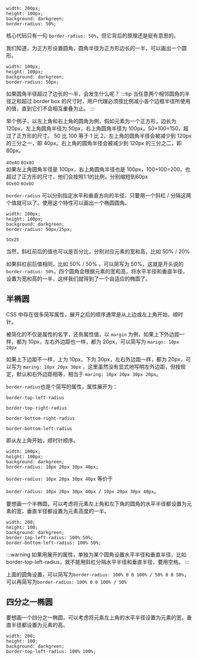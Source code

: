 ```
width: 200px;
height: 100px;
background: darkgreen;
border-radius: 50%;
```

<div
  style={{
    width: 200,
    height: 100,
    background: "darkgreen",
    borderRadius: "50%",
  }}
></div>

核心代码只有一句 `border-radius: 50%`，但它背后的原理还是挺有意思的。

我们知道，为正方形设置圆角，圆角半径为正方形边长的一半，可以画出一个圆形。

```
width: 100px;
height: 100px;
background: darkgreen;
border-radius: 50px;
```

<div
  style={{
    width: 100,
    height: 100,
    background: "darkgreen",
    borderRadius: 50,
  }}
></div>

如果圆角半径超过了边长的一半，会发生什么呢？
:::tip
当任意两个相邻圆角的半径之和超过 border box 的尺寸时，用户代理必须按比例减小各个边框半径所使用的值，直到它们不会相互重叠为止。
:::

举个例子，以左上角和右上角的圆角为例，假如元素为一个正方形，边长为 120px，左上角圆角半径为 50px，右上角圆角半径为 100px。50+100=150，超过了正方形的尺寸。
50 比 100 等于 1 比 2，左上角的圆角半径会被减少到 120px 的三分之一，即 40px。右上角的圆角半径会被减少到 120px 的三分之二，即 80px。

<div
  style={{
    width: 120,
    height: 120,
    background: "darkgreen",
    position: "relative",
    borderTopLeftRadius: 50,
    borderTopRightRadius: 100,
  }}
>
  <small style={{
    display:'block',
    position:'absolute',
    width:40,
    height:40,
    top:0,
    left:0,
    background:'darkorange',
    opacity:0.5,
  }}>40x40</small>
  <small
    style={{
      display: "block",
      position: "absolute",
      width: 80,
      height: 80,
      top: 0,
      right: 0,
      background: "burlywood",
      opacity: 0.5,
    }}
  >80x80</small>

</div>
如果左上角圆角半径是 100px，右上角圆角半径也是 100px，100+100=200，也超过了正方形的尺寸，他们会按照1:1的比例，分别缩短到60px

<div
  style={{
    width: 120,
    height: 120,
    background: "darkgreen",
    position: "relative",
    borderTopLeftRadius: 100,
    borderTopRightRadius: 100,
  }}
>
  <small style={{
    display:'block',
    position:'absolute',
    width:60,
    height:60,
    top:0,
    left:0,
    background:'darkorange',
    opacity:0.5,
  }}>60x60</small>
  <small
    style={{
      display: "block",
      position: "absolute",
      width: 60,
      height: 60,
      top: 0,
      right: 0,
      background: "burlywood",
      opacity: 0.5,
    }}
  >60x60</small>

</div>

`border-radius` 可以分别指定水平和垂直方向的半径，只要用一个斜杠 / 分隔这两个值就可以了。使用这个特性可以画出一个椭圆圆角。

```
width: 100px;
height: 100px;
background: darkgreen;
border-radius: 50px/25px;
```

<div
  style={{
    width: 200,
    height: 100,
    background: "darkgreen",
    borderRadius: "50px/25px",
    position: "relative",
  }}
>
  <small
    style={{
      display: "block",
      position: "absolute",
      width: 50,
      height: 25,
      top: 0,
      left: 0,
      background: "burlywood",
      opacity: 0.5,
    }}
  >
    50x25
  </small>
</div>

当然，斜杠前后的值也可以是百分比，分别对应元素的宽和高，比如 50% / 20%

如果斜杠前后值相同，比如 50% / 50% ，可以简写为 50%，这就是开头说的`border-radius: 50%`，四个圆角会根据元素的宽和高，将水平半径和垂直半径，设置为宽和高的一半，这样我们就得到了一个自适应的椭圆了。

## 半椭圆

CSS 中存在很多简写属性，展开之后的顺序通常是从上边或左上角开始，顺时针。

被简化的不仅是属性的名字，还有属性值，以 `margin` 为例，如果上下外边距一样，都为 10px，左右外边距也一样，都为 20px，可以简写为 `marign: 10px 20px`

如果上下边距不一样，上为 10px，下为 30px，左右外边距一样，都为 20px，可以写为 `maring: 10px 20px 30px` ，这里虽然没有显式地写明左外边距，但按规定，默认和右外边距相等，相当于 `maring: 10px 20px 30px 20px`。

`border-radius`也是个简写的属性，属性展开为：

`border-top-left-radius`

`border-top-right-radius`

`border-bottom-right-radius`

`border-bottom-left-radius`

即从左上角开始，顺时针顺序。

```
width: 100px;
height: 100px;
background: darkgreen;
border-radius: 10px 20px 30px 40px;
```

<div
  style={{
    width: 100,
    height: 100,
    background: "darkgreen",
    borderRadius: "10px 20px 30px 40px",
  }}
></div>

`border-radius: 10px 20px 30px 40px` 等价于

`border-radius: 10px 20px 30px 40px / 10px 20px 30px 40px`。

要想画一个半椭圆，可以考虑将元素左上角和左下角的圆角的水平半径都设置为元素的宽，垂直半径都设置为元素高度的一半。

```
width: 200;
height: 100;
background: darkgreen;
border-top-left-radius: 100% 50%;
border-bottom-left-radius: 100% 50%;
```

<div
  style={{
    width: 200,
    height: 100,
    background: "darkgreen",
    borderTopLeftRadius: "100% 50%",
    borderBottomLeftRadius: "100% 50%",
  }}
></div>
:::warning
如果用展开的属性，单独为某个圆角设置水平半径和垂直半径，比如border-top-left-radius，就不能用斜杠分隔水平半径和垂直半径，要用空格。
:::

上面的圆角设置，可以简写为`border-radius: 100% 0 0 100% / 50% 0 0 50%`，可以再简写为`border-radius: 100% 0 0 100% / 50%`

## 四分之一椭圆

要想画一个四分之一椭圆，可以考虑将元素左上角的水平半径设置为元素的宽，垂直半径都设置为元素的高。
```
width: 200;
height: 100;
background: darkgreen;
border-top-left-radius: 100% 100%;
```
<div
  style={{
    width: 200,
    height: 100,
    background: "darkgreen",
    borderTopLeftRadius: "100% 100%",
  }}
></div>
